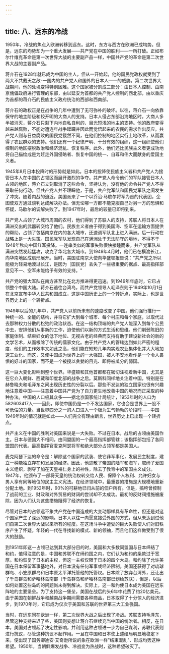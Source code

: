 ```yaml
---
---
---
```

title: 八、远东的冷战
---



1950年，冷战的焦点入欧洲转移到远东。这时，东方与西方在欧洲已成均势。但是，远东的均势却为一个重大发展——共产党在中国的胜利——一所打破。正如布尔什维克革命是第一次世界大战的主要副产品一样，中国共产党的革命是第二次世界大战的主要副产品。

蒋介石在1928年就已成为中国的主人，但从一开始起，他的国民党政权就受到了两大不共戴天之敌-一国内的共产党人和国外的日本人——的威胁。第二次世界大战期间，他的处境变得特别困难。这个国家被分割成三部分：由日本人控制、由南京傀儡政府进行管理的东部，由以延安为首都的共产党人控制的西北部，由以重庆为首都的蒋介石的民族主义政府统治的西部和西南部。

蒋介石的政权正是在战争的几年中遭到了无可弥补的破坏。以往，蒋介石一向依靠保守的地主阶级和较开明的大商人的支持。日本人侵占东部沿海地区时，大商人多半被消灭，蒋介石只剩下内地自私自利的、目光短浅的地主的支持。他的政府变得越来越腐败，不能对遭连年战争蹂躏并因此而觉悟起来的农民的需求作出反应。共产党人则与日益腐败的国民党截然不同，在他们控制的地区实行土地改革，从而赢得了农民群众的支持。他们还有一个纪律严明、十分有效的组织，这一组织使他们控制的地区摆脱政治和经济混乱、恢复秩序。此外，他们还比民族主义者更成功地将自己描绘成是为赶走外国侵略者、恢复中国的统一、自尊和伟大而献身的爱国主义者。

1945年8月日本投降时的形势就是如此。日本的投降使民族主义者和共产党人为接管日本人在中国的占领区而展开激烈的争夺。共产党人命令他们的军队接管日本人占领的地区，蒋介石立刻取消了这些命令，坚持认为，没有他的命令共产党人不得采取任何行动。但共产党人并不理睬他，于是，共产党军队和国民党军队之间发生了冲突。随着内战的迫近，美国派来了一个以乔治·马歇尔将军为首的代表团，企图使双方通过谈判达成解决办法。但无论哪一方都不能克服自己对另一方的恐惧和怀疑，马歇尔的调解失败了。到1947年时，最后的较量已即将到来。

共产党人占领了大城市周围的农村，他们得到了苏联人的支持，苏联人将日本人在满洲交出的武器转交给了他们。民族主义者由于得到美国海、空军在运输方面提供的帮助，占领了包括南京在内的各大城市，还速调军队北上进入满洲。后一行动在战略上是一大失策。国民党军队发现自己在满洲处于无法防守的境地，不得不于1948年秋向中国红军投降。一连串类似的军事失败很快接踵而来。共产党军队从满洲突然发起猛攻，攻克了华北各大城市。到1949年4月时，他们已在横渡长江，向华南地区成扇形展开。当时，美国驻南京大使向华盛顿报告说："共产党之所以能极为轻易地渡过长江，是因为［国民党］丢失了一些极重要的据点、最高指挥部意见不一、空军未能给予有效的支持。"

共产党的强大军队在南方甚至比在北方推进得更迅速。到1949年年底时，它已占领整个中国大陆。蒋介石逃往台湾岛，而共产党领导人毛泽东则于1949年10月1日在北京宣布中华人民共和国成立，这是中国历史上的一个转折点，实际上，也是世界历史上的一个转折点。

1949年以后的几年中，共产党人以前所未有的速度改变了中国。他们强行推行一种统一的、全能的结构，并将它扩大到每个城市、每个村庄和每个家庭，以取代过去那种权力分散的松弛的政治状态。在这一结构顶端的共产党人能深入到每个公民中去，安排他们从事新的工作，迫使他们以新的方式生活和思维。他们削弱陈旧的家庭体制、结束妇女的低下地位、无视古老的经典而支持有助于建设新社会的新的文学艺术，从而根除了传统的儒家文化。由于共产党人的管辖达到如此严密的程度、他们的工作效率又如此之高，他们能在短短几年内实现农业集体化并大大地加速工业化。而这，又使中国成为世界上的一大强国，被人不安地看作是一个令人畏惧的好斗的国家，而不是一个被授以贪婪的目光、即将被瓜分的弱国。

这一巨大变化影响到整个世界。华盛顿和其他首都都在密切注视着新中国，尤其是在它介入朝鲜、西藏和印度北部的战争之后。莫斯科同样地关注着中国，特别是在赫鲁晓夫和毛泽东之间出现历史性的分裂以后。那些不发达的独立国家也很有兴趣地注意着中国——注意着中国共产党为了自力更生地改善中国的境况而正采取的种种办法。中国的人口极其众多——据北京国家统计局统计，1953年时的人口为582603417人——因此，即使中国仍是一个不发达国家，它也会是世界上一股不可低估的力量。当世界四分之一的人口进入一个极为生气勃勃的阶段时——中国1949年时的情况就是如此——人们完全有理由断言，世界历史上已出现一个转折点。

共产主义在中国的胜利对美国来说是一大失败。不过在日本，战后的占领由美国作主。日本与德国大不相同，由同盟国的一个最高指挥部管辖；该指挥部包括了各同盟国的代表。最高指挥官麦克阿瑟将军和绝大部分占领军都是美国人。

麦克阿瑟下达的命令是：解除这个国家的武装、使它非军事化，发展民主制度，建立一种能独立存在和发展的经济。因此，他遣散了帝国的陆军和海军，取缔了爱国主义组织，剥夺了加在天皇裕仁身上的神性，除去了教育中的军国主义成分。1947年，他颁布了一部将天皇的统治权转交给人民、保障个人权利、允许妇女与男人享有同等地位的民主主义宪法。在经济领域中，最重要的措施是大规模地重新分配土地。到1952年时，90%的可耕地已归从前的佃户所有。但是，搞垮曾控制了战前的工业、财政和对外贸易的财阔的尝试却不太成功。最初的反财阀措施被废除，因为人们认为这些措施阻碍了经济的恢复。

尽管对日本的占领远不象共产党在中国造成的大变动那样具有革命性，但还是对这个国家产生了深远的影响。日本人以往一向愿意接受外国的方式，但从未达到过他们自第二次世界大战以来所有的程度。在这场斗争中遭受的巨大失败使人们对旧秩序产生了怀疑。年轻的一代在寻找新的模式、新的领袖，而且他们这样做受到了很大的鼓励。

到1951年即这一占领已达到其大部分目的时，美国和大多数同盟国与日本缔结了和约，值得注意的是，中国和苏联不在缔约国之内，它们认为和约的条款过于宽厚。和约恢复了日本的主权，但这一主权仅限于日本的四个大岛。和约除了允许美国在日本保留军事基地外，对日本没有任何军事或经济限制。美国还获得了对琉球群岛、小笠原群岛和日本原太平洋托管他的托管权。日本除了放弃台湾外，还让出了千岛群岛和萨哈林岛南部（千岛群岛和萨哈林岛南部已划给苏联），但是，以后如何处置这些岛屿的问题尚未得到解决。实际上，这一和约使日本成为美国在远东阵地的主要堡垒。为了支持这一堡垒，美国在战后的头6年中花费了约20亿美元。由于美国在朝鲜战争和越南战争期间需要各种商品，日本取得了十分惊人的经济进步，到1970年时，它已成为仅次于美国和苏联的世界第三大工业强国。

当时，在远东同在欧洲一样，第二次世界大战之后出现了冷战。苏联支持毛泽东，尽管这种支持来迟了些，美国则妄想让蒋介石继续充当中国的统治者。相反，在日本，美国对占领起了决定性影响，并利用这种占领进一步为自己谋利，苏联代表则进行抗议，尽管这种抗议不起作用。一旦在中国和日本使上述结局明显地稳定下来，便出现了国务卿迪安·艾奇逊所说的象在欧洲一样"结束混乱"、形成均势这种希望。1950年，当朝鲜爆发战争、冷战变为热战时，这种希望破灭了。